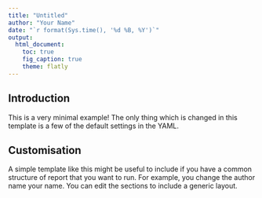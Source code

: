 ```yaml
---
title: "Untitled"
author: "Your Name"
date: "`r format(Sys.time(), '%d %B, %Y')`"
output:
  html_document:
    toc: true
    fig_caption: true
    theme: flatly
---
```


## Introduction

This is a very minimal example! The only thing which is changed in this template is a few of the default settings in the YAML. 

## Customisation

A simple template like this might be useful to include if you have a common structure of report that you want to run. For example, you change the author name your name. You can edit the sections to include a generic layout.
